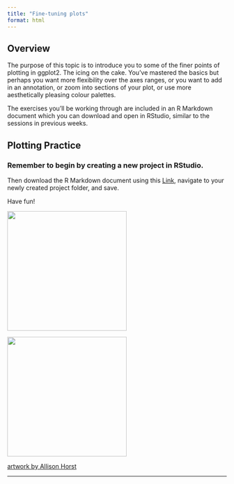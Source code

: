 ```yaml
---
title: "Fine-tuning plots"
format: html
---
```


## Overview

The purpose of this topic is to introduce you to some of the finer points of plotting in ggplot2. The icing on the cake. You've mastered the basics but perhaps you want more flexibility over the axes ranges, or you want to add in an annotation, or zoom into sections of your plot, or use more aesthetically pleasing colour palettes.

The exercises you'll be working through are included in an R Markdown document which you can download and open in RStudio, similar to the sessions in previous weeks.

## Plotting Practice

### Remember to begin by creating a new project in RStudio.

Then download the R Markdown document using this [Link](files/finetuning_plots.Rmd), navigate to your newly created project folder, and save.

Have fun!

![](images/week4.2.presenting_monster.png){fig-align="center" width="274"}

![](images/week4.2.patchwork.jpg){fig-align="center" width="274"}

[artwork by Allison Horst](https://x.com/allison_horst?lang=en)

------------------------------------------------------------------------
